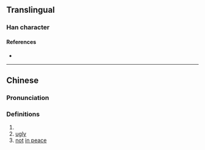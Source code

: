 {{character info/new}}
==Translingual==

===Han character===
{{Han char|rn=9|rad=人|as=13|sn=15|four=|canj=OWLI|ids=⿰亻蜀}}

====References====
* {{Han ref|kx=0119.070|hdz=10225.090|uh=3494|ud=13460}}

----

==Chinese==
{{zh-forms}}

===Pronunciation===
{{zh-pron
|m=shǔ
|c=suk6
|mc=y
|oc=
|ma=
|cat=v,a,prep
}}

===Definitions===
{{zh-hanzi}}

# {{zh-used in|㒔㑛|to [[shake]] one's [[head]]}}
# [[ugly]]
# [[not]] [[in peace]]